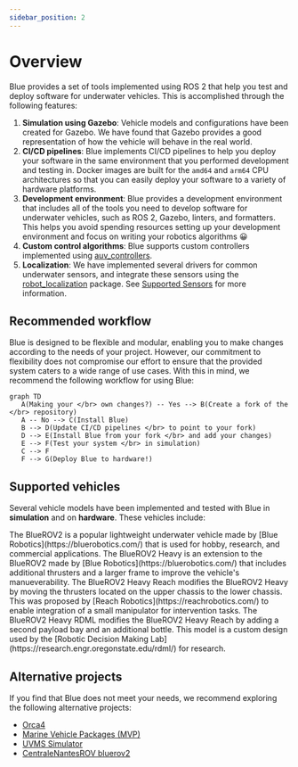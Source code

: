 ```yaml
---
sidebar_position: 2
---
```




# Overview

Blue provides a set of tools implemented using ROS 2 that help you test and
deploy software for underwater vehicles. This is accomplished through the
following features:

1. **Simulation using Gazebo**: Vehicle models and configurations have been
   created for Gazebo. We have found that Gazebo provides a good representation
   of how the vehicle will behave in the real world.
2. **CI/CD pipelines**: Blue implements CI/CD pipelines to help you deploy your
   software in the same environment that you performed development and testing
   in. Docker images are built for the `amd64` and `arm64` CPU architectures so
   that you can easily deploy your software to a variety of hardware platforms.
3. **Development environment**: Blue provides a development environment that
   includes all of the tools you need to develop software for underwater
   vehicles, such as ROS 2, Gazebo, linters, and formatters. This helps you
   avoid spending resources setting up your development environment and focus on
   writing your robotics algorithms 😀
4. **Custom control algorithms**: Blue supports custom
   controllers implemented using [auv_controllers](https://github.com/Robotic-Decision-Making-Lab/auv_controllers).
5. **Localization**: We have implemented several drivers for common underwater
   sensors, and integrate these sensors using the [robot_localization](https://docs.ros.org/en/noetic/api/robot_localization/html/configuring_robot_localization.html)
   package. See [Supported Sensors](/sensors) for more information.

## Recommended workflow

Blue is designed to be flexible and modular, enabling you to make changes
according to the needs of your project. However, our commitment to flexibility
does not compromise our effort to ensure that the provided system caters to
a wide range of use cases. With this in mind, we recommend the following
workflow for using Blue:

```mermaid
graph TD
   A(Making your </br> own changes?) -- Yes --> B(Create a fork of the </br> repository)
   A -- No --> C(Install Blue)
   B --> D(Update CI/CD pipelines </br> to point to your fork)
   D --> E(Install Blue from your fork </br> and add your changes)
   E --> F(Test your system </br> in simulation)
   C --> F
   F --> G(Deploy Blue to hardware!)
```

## Supported vehicles

Several vehicle models have been implemented and tested with Blue in
**simulation** and on **hardware**. These vehicles include:

<div className="vehicles">
   <Vehicle name="BlueROV2" img={BlueROV2}>
      The BlueROV2 is a popular lightweight underwater vehicle made by [Blue Robotics](https://bluerobotics.com/)
      that is used for hobby, research, and commercial applications.
   </Vehicle>
   <Vehicle name="BlueROV2 Heavy" img={BlueROV2Heavy}>
      The BlueROV2 Heavy is an extension to the BlueROV2 made by [Blue Robotics](https://bluerobotics.com/)
      that includes additional thrusters and a larger frame to improve the
      vehicle's manueverability.
   </Vehicle>
   <Vehicle name="BlueROV2 Heavy Reach" img={BlueROV2HeavyReach}>
      The BlueROV2 Heavy Reach modifies the BlueROV2 Heavy by moving the
      thrusters located on the upper chassis to the lower chassis. This was
      proposed by [Reach Robotics](https://reachrobotics.com/) to enable
      integration of a small manipulator for intervention tasks.
   </Vehicle>
   <Vehicle name="BlueROV2 Heavy RDML" img={BlueROV2HeavyReach}>
      The BlueROV2 Heavy RDML modifies the BlueROV2 Heavy Reach by adding
      a second payload bay and an additional bottle. This model is a custom
      design used by the [Robotic Decision Making Lab](https://research.engr.oregonstate.edu/rdml/)
      for research.
   </Vehicle>
</div>

## Alternative projects

If you find that Blue does not meet your needs, we recommend exploring the following alternative projects:

- [Orca4](https://github.com/clydemcqueen/orca4)
- [Marine Vehicle Packages (MVP)](https://github.com/uri-ocean-robotics/mvp_readme)
- [UVMS Simulator](https://github.com/edxmorgan/uvms-simulator)
- [CentraleNantesROV bluerov2](https://github.com/CentraleNantesROV/bluerov2)
